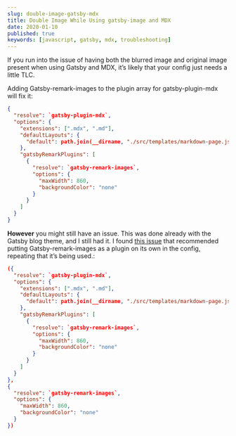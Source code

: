 ```yaml
---
slug: double-image-gatsby-mdx
title: Double Image While Using gatsby-image and MDX
date: 2020-01-10
published: true
keywords: [javascript, gatsby, mdx, troubleshooting]
---
```


If you run into the issue of having both the blurred image and original image
present when using Gatsby and MDX, it’s likely that your config just needs a
little TLC.

Adding Gatsby-remark-images to the plugin array for gatsby-plugin-mdx will fix
it:

```json
{
  "resolve": `gatsby-plugin-mdx`,
  "options": {
    "extensions": [".mdx", ".md"],
    "defaultLayouts": {
      "default": path.join(__dirname, "./src/templates/markdown-page.js")
    },
    "gatsbyRemarkPlugins": [
      {
        "resolve": `gatsby-remark-images`,
        "options": {
          "maxWidth": 860,
          "backgroundColor": "none"
        }
      }
    ]
  }
}
```

**However** you might still have an issue. This was done already with the Gatsby
blog theme, and I still had it. I found
[this issue](https://github.com/gatsbyjs/gatsby/issues/15486) that recommended
putting Gatsby-remark-images as a plugin on its own in the config, repeating
that it’s being used.:

```json
({
  "resolve": `gatsby-plugin-mdx`,
  "options": {
    "extensions": [".mdx", ".md"],
    "defaultLayouts": {
      "default": path.join(__dirname, "./src/templates/markdown-page.js")
    },
    "gatsbyRemarkPlugins": [
      {
        "resolve": `gatsby-remark-images`,
        "options": {
          "maxWidth": 860,
          "backgroundColor": "none"
        }
      }
    ]
  }
},
{
  "resolve": `gatsby-remark-images`,
  "options": {
    "maxWidth": 860,
    "backgroundColor": "none"
  }
})
```
